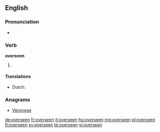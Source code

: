 ==English==

===Pronunciation===
* {{IPA|/ˈovəɻsin/}}

===Verb===
'''overseen'''

# {{past participle of|oversee|lang=en}}

====Translations====
{{trans-top|past participle of oversee}}
* Dutch: {{t|nl|overzien}}
{{trans-mid}}
{{trans-bottom}}

===Anagrams===
* [[Veronese#English|Veronese]]

[[de:overseen]]
[[fr:overseen]]
[[it:overseen]]
[[hu:overseen]]
[[mg:overseen]]
[[pl:overseen]]
[[fi:overseen]]
[[sv:overseen]]
[[te:overseen]]
[[vi:overseen]]